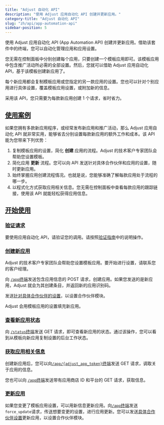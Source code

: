 ```yaml
---
title: "Adjust 自动化 API"
description: "使用 Adjust 应用自动化 API 创建并更新应用。"
category-title: "Adjust 自动化 API"
slug: "zh/api/app-automation-api"
sidebar-position: 5
---
```


使用 Adjust 应用自动化 API \(App Automation API\) 创建并更新应用。借助该套件中的终端，您可以自动化管理应用和应用设置。

您无需在控制面板中分别创建每个应用，只要创建一个模板应用即可。该模板应用中包含推广活动所必需的全部设置。然后，您就可以借助 Adjust 应用自动化 API，基于该模板创建新应用了。

每个新应用都会复制模板应用或您指定的另一款应用的设置。您也可以针对个别应用进行具体设置，覆盖模板应用设置，或附加新的信息。

采用该 API，您只需要为每款新应用创建 1 个请求，省时省力。

## [使用案例](use-cases)

如果您拥有多款新应用程序，或经常发布新应用和推广活动，那么 Adjust 应用自动化 API 就非常实用，能够省去分别设置每款新应用的额外工作和成本。该 API 能为您带来下列优势：

1. 复制模板应用的设置，简化 **创建** 应用的流程。Adjust 的技术客户专家团队会帮助您设置模板。
2. 简化应用 **更新** 流程。您可以向 API 发送针对具体合作伙伴和应用的设置，随时更新应用。
3. 始终掌握应用创建流程情况。也就是说，您能够准确了解每款应用处于流程的哪一步。
4. 以程式化方式获取应用相关信息。您无需在控制面板中查看每款应用的跟踪链接，使用该 API 就能轻松获得应用信息。

## [开始使用](get-started)

### [验证请求](authenticate-your-requests)

要使用应用自动化 API，请验证您的调用。请按照[验证指南](/zh/api/app-automation-api/authentication)中的说明操作。

### [创建新应用](create-new-apps)

<Callout type="note">

Adjust 的技术客户专家团队会帮助您设置模板应用。要开始进行设置，请联系您的客户经理。

</Callout>

向 [`/app`终端](/zh/api/app-automation-api/app-endpoint)发送包含应用信息的 POST 请求，创建应用。如果您发送的是新应用，Adjust 就会为其创建条目，并返回新的应用识别码。

发送[针对具体合作伙伴的设置](/zh/api/app-automation-api/channel-setup)，以设置合作伙伴模块。

Adjust 会用模板应用的设置填充新应用。

### [查看新应用状态](check-the-status-of-your-new-app)

向 [`/status`终端](/zh/api/app-automation-api/status-endpoint)发送 GET 请求，即可查看新应用的状态。通过该操作，您可以看到从模板向新应用复制设置的后台工作状态。

### [获取应用相关信息](get-information-about-your-app)

创建新应用后，您可以向[`/app/{adjust_app_token}`终端](/zh/api/app-automation-api/app-endpoint#app-token-parameters)发送 GET 请求，调取关于应用的信息。

您也可以向 [`/app`终端](/zh/api/app-automation-api/app-endpoint)发送带有应用商店 ID 和平台的 GET 请求，获取信息。

### [更新应用](update-your-app)

如果您变更了模板应用设置，可以用新信息更新应用。向[`/app`终端](/zh/api/app-automation-api/app-endpoint)发送`force_update`请求，传送想要变更的设置，进行应用更新。您可以发送[具体合作伙伴设置](/zh/api/app-automation-api/channel-setup)更新应用，以设置合作伙伴模块。
